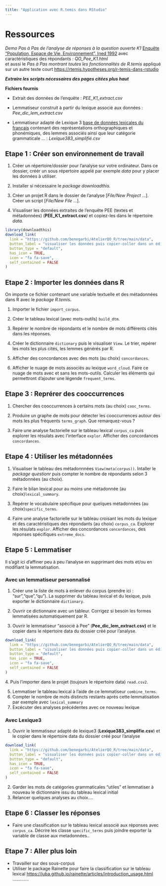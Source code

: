 ```yaml
---
title: "Application avec R.temis dans RStudio"
---
```


# Ressources

*Demo Pas à Pas de l'analyse de réponses à la question ouverte K1* [Enquête "Population, Espace de Vie, Environnement", Ined 1992](<https://data.ined.fr/index.php/catalog/41>) avec caractéristiques des répondants : *QO_Pee_K1.html*\
et aussi le *Pas à Pas montrant toutes les fonctionnalités de R.temis* appliqué sur un autre texte court <https://rtemis.hypotheses.org/r-temis-dans-rstudio>

***Extraire les scripts nécessaires des pages citées plus haut***

**Fichiers fournis**

-   Extrait des données de l'enquête : *PEE_K1_extract.csv*

-   Lemmatiseur construit à partir du lexique associé aux données : *Pee_dic_lem_extract.csv*

-   Lemmatiseur adapté de Lexique 3 [base de données lexicales du français](https://chrplr.github.io/openlexicon/datasets-info/Lexique382/README-Lexique.html) contenant des représentations orthographiques et phonémiques, des lemmes associés ainsi que leur catégorie grammaticale ... : *Lexique383_simplifié.csv*

## Etape 1 : Créer son environnement de travail

1.  Créer un répertoire/dossier pour l'analyse sur votre ordinateur. Dans ce dossier, créér un sous répertoire appelé par exemple *data* pour y placer les données à utiliser.

2.  Installer si nécessaire le *package downloadthis.*

3.  Créer un projet R dans le dossier de l'analyse \[*File/New Project* ...\]. Créer un script \[*File/New File* ...\].

4.  Visualiser les données extraites de l'enquête PEE (textes et métadonnées) (**PEE_K1_extract.csv***)* et copiez-les dans le répertoire *data.*

```r
library(downloadthis)
download_link(
  link = "https://github.com/benegarbi/AtelierQO_R/tree/main/data",
  button_label = "visualiser les données puis copier-coller dans un éditeur de texte",
  button_type = "default",
  has_icon = TRUE,
  icon = "fa fa-save",
  self_contained = FALSE
)
```

## Etape 2 : Importer les données dans R

On importe ce fichier contenant une variable textuelle et des métadonnées dans R avec le *package R.temis***.**

1.  Importer le fichier `import_corpus`.

2.  Créer le tableau lexical (avec mots-outils) `build_dtm`.

3.  Repérer le nombre de répondants et le nombre de mots différents cités dans les réponses.

4.  Créer le dictionnaire `dictionary` puis le visualiser `View`. Le trier, repérer les mots les plus cités, les lemmes générés par R.

5.  Afficher des concordances avec des mots (au choix) `concordances`.

6.  Afficher le nuage de mots associés au lexique `word_cloud`. Faire ce nuage de mots avec et sans les mots-outils. Calculer les éléments qui permettront d'ajouter une légende `frequent_terms`.

## Etape 3 : Reprérer des cooccurrences

1.  Chercher des cooccurrences à certains mots (au choix) `cooc_terms`.

2.  Produire un graphe de mots pour détecter les cooccurrences autour des mots les plus fréquents `terms_graph`. Que remarquez-vous ?

3.  Faire une analyse factorielle sur le tableau lexical `corpus_ca` puis explorer les résulats avec l'interface `explor`. Afficher des concordances `concordances`.

## Etape 4 : Utiliser les métadonnées

1.  Visualiser le tableau des métadonnnées `View(meta(corpus))`. Intaller le *package questionr* puis compter le nombre de répondants selon 3 métadonnées (au choix).

2.  Faire le bilan lexical pour au moins une métadonnée (au choix)`lexical_summary`.

3.  Repérer le vocabulaire spécifique pour quelques métadonnées (au choix)`specific_terms`.

4.  Faire une analyse factorielle sur le tableau croisant les mots du lexique et des caractéristiques des répondants (au choix) `corpus_ca`. Explorer les résulats `explor`. Afficher des concordances `concordances`, des réponses spécifiques `extreme_docs`.

## Etape 5 : Lemmatiser

Il s'agit ici d'affiner peu à peu l'analyse en supprimant des mots et/ou en modifiant la lemmatisation.

### Avec un lemmatiseur personnalisé

1.  Créer une la liste de mots à enlever du corpus (prendre ici : "sur","que","qu"). La supprimer du tableau lexical et du lexique, puis exporter le dictionnaire `dictionary`.

2.  Ouvrir ce dictionnaire avec un tableur. Corrigez si besoin les formes lemmatisées automatiquement par R.

3.  Ouvrir le lemmatiseur "associé à Pee" (**Pee_dic_lem_extract.csv)** et le copier dans le répertoire data du dossier créé pour l'analyse.

```r
download_link(
  link = "https://github.com/benegarbi/AtelierQO_R/tree/main/data",
  button_label = "visualiser les données puis copier-coller dans un éditeur de texte",
  button_type = "default",
  has_icon = TRUE,
  icon = "fa fa-save",
  self_contained = FALSE
)
```

4\. Puis l'importer dans le projet (toujours le répertoire data) `read.csv2`.

5.  Lemmatiser le tableau lexical à l'aide de ce lemmatiseur `combine_terms`.
6.  Compter le nombre de mots distincts restants après cette lemmatisation par exemple avec `lexical_summary`
7.  Excécuter des analyses précédentes avec ce nouveau lexique

### Avec Lexique3

1.  Ouvrir le lemmatiseur adapté de lexique3 (**Lexique383_simplifie.csv**) et le copier dans le répertoire data du dossier créé pour l'analyse

```r
download_link(
  link = "https://github.com/benegarbi/AtelierQO_R/tree/main/data",
  button_label = "visualiser les données puis copier-coller dans un éditeur de texte",
  button_type = "default",
  has_icon = TRUE,
  icon = "fa fa-save",
  self_contained = FALSE
)
```

2.  Garder les mots de catégories grammaticales "utiles" et lemmatiser à nouveau le dictionnaire issu du tableau lexical initial
3.  Relancer quelques analyses au choix....

## Etape 6 : Classer les réponses

-   Faire une classification sur le tableau lexical associé aux réponses avec `corpus_ca`. Décrire les classe `specific_terms` puis joindre exporter la variable de classe aux metadonnées..

## Etape 7 : Aller plus loin

-   Travailler sur des sous-corpus
-   Utiliser le package Rainette pour faire la classification sur le tableau lexical <https://juba.github.io/rainette/articles/introduction_usage.html> .............
